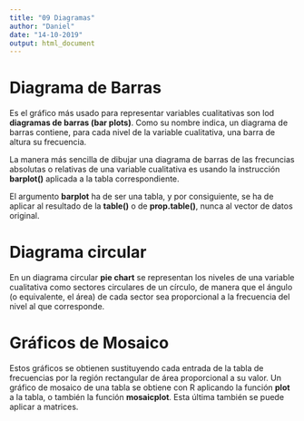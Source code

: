 ```yaml
---
title: "09 Diagramas"
author: "Daniel"
date: "14-10-2019"
output: html_document
---
```

# Diagrama de Barras 

Es el gráfico más usado para representar variables cualitativas son lod **diagramas de barras (bar plots)**. Como su nombre indica, un diagrama de barras contiene, para cada nivel de la variable cualitativa, una barra de altura su frecuencia.

La manera más sencilla de dibujar una diagrama de barras de las frecuncias absolutas o relativas de una variable cualitativa es usando la instrucción **barplot()** aplicada a la tabla correspondiente.

El argumento **barplot** ha de ser una tabla, y por consiguiente, se ha de aplicar al resultado de la **table()** o de **prop.table()**, nunca al vector de datos original.

# Diagrama circular

En un diagrama circular **pie chart** se representan los niveles de una variable cualitativa como sectores circulares de un círculo, de manera que el ángulo (o equivalente, el área) de cada sector sea proporcional a la frecuencia del nivel al que corresponde.

# Gráficos de Mosaico

Estos gráficos se obtienen sustituyendo cada entrada de la tabla de frecuencias por la región rectangular de área proporcional a su valor.
Un gráfico de mosaico de una tabla se obtiene con R aplicando la función **plot** a la tabla, o también la función **mosaicplot**. Esta última también se puede aplicar a matrices.